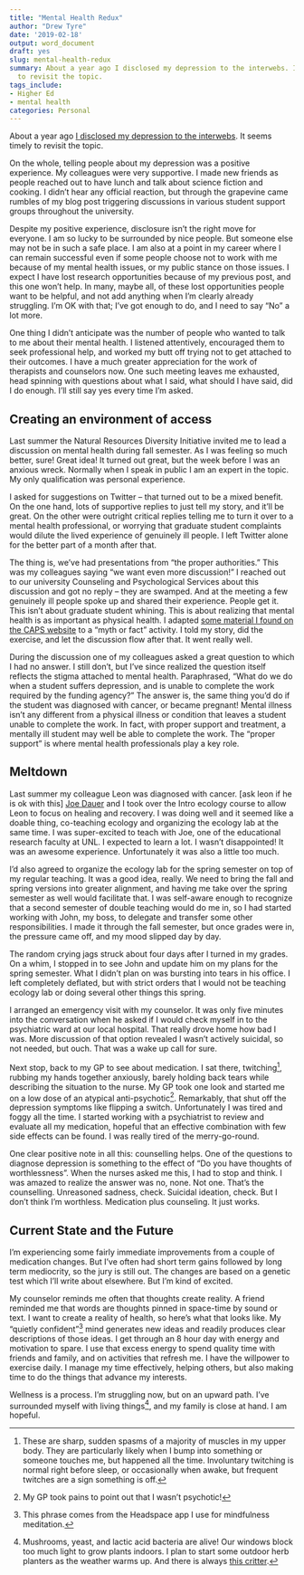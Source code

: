 ```yaml
---
title: "Mental Health Redux"
author: "Drew Tyre"
date: '2019-02-18'
output: word_document
draft: yes
slug: mental-health-redux
summary: About a year ago I disclosed my depression to the interwebs. It seems timely
  to revisit the topic.
tags_include:
- Higher Ed
- mental health
categories: Personal
---
```


About a year ago [I disclosed my depression to the interwebs](https://drewtyre.rbind.io/mental-health/). 
It seems timely to revisit the topic.

On the whole, telling people about my depression was a positive 
experience. My colleagues were very supportive. 
I made new friends as people reached out to have lunch and talk about science 
fiction and cooking. I didn't hear any official reaction, but through the
grapevine came rumbles of my blog post triggering discussions in various student
support groups throughout the university.

Despite my positive experience, disclosure isn't the right move for everyone.
I am so lucky to be surrounded by nice people. But someone else may not be in 
such a safe place. I am also at a point in my career where I can remain 
successful even if some people choose not to work with me because of my 
mental health issues, or my public stance on those issues. I expect I have
lost research opportunities because of my previous post, and this one won't help.
In many, maybe all, of these lost opportunities people want to be helpful, and not
add anything when I'm clearly already struggling. I'm OK with that; I've got 
enough to do, and I need to say "No" a lot more.

One thing I didn't anticipate was the number of people who wanted to talk to me 
about their mental health. I listened attentively, encouraged them to seek 
professional help, and worked my butt off trying not to get attached to their 
outcomes. I have a much greater appreciation for the work of therapists and 
counselors now. One such meeting leaves me exhausted, head spinning with 
questions about what I said, what should I have said, did I do enough. I'll still say 
yes every time I'm asked. 

## Creating an environment of access

Last summer the Natural Resources Diversity Initiative invited me to lead a 
discussion on mental health during fall semester. As I was feeling so much better, 
sure! Great idea! It turned out great, but the week before I was an anxious wreck. 
Normally when I speak in public I am an expert in the topic. My only 
qualification was personal experience. 

I asked for suggestions on
Twitter -- that turned out to be a mixed benefit. On the one hand, lots of 
supportive replies to just tell my story, and it'll be great. On the 
other were outright critical replies telling me to turn it over to a mental 
health professional, or worrying that graduate student complaints would dilute the lived 
experience of genuinely ill people. I left Twitter alone for the better part of
a month after that. 

The thing is, we've had presentations from "the proper authorities." This was my
colleagues saying "we want even more discussion!" I reached out to our university 
Counseling and Psychological Services about this discussion and got no reply -- 
they are swamped. And at the 
meeting a few genuinely ill people spoke up and shared their experience. People 
get it. This isn't about graduate student whining. This is about realizing that 
mental health is as important as physical health. I adapted [some material I 
found on the CAPS website](https://caps.unl.edu/big-red-folder) to a "myth or fact" 
activity. I told my story, did the exercise, and let the discussion flow after 
that. It went really well. 

During the discussion one of my colleagues asked a great question to which I had 
no answer. I still don't, but I've since realized the question itself reflects the
stigma attached to mental health. Paraphrased, "What do we do when a student suffers 
depression, and is unable to complete the work required by the funding agency?" 
The answer is, the same thing you'd do if the student was diagnosed with cancer,
or became pregnant! Mental illness isn't any different from a physical illness or condition
that leaves a student unable to complete the work. In fact, with proper support and
treatment, a mentally ill student may well be able to complete the work. The "proper 
support" is where mental health professionals play a key role. 

## Meltdown

Last summer my colleague Leon was diagnosed with cancer. [ask leon if he is ok with this]
[Joe Dauer](http://snr.unl.edu/aboutus/who/people/faculty-member.asp?pid=1921) and I took over 
the Intro ecology course to allow Leon to focus on healing and recovery. I was doing well
and it seemed like a doable thing, co-teaching ecology and organizing the ecology lab at
the same time. I was super-excited to teach
with Joe, one of the educational research faculty at UNL. I expected to learn a lot. I wasn't 
disappointed! It was an awesome experience. Unfortunately it was also a little too
much.  

I'd also agreed to organize the ecology lab for the spring semester on top of my regular
teaching. It was a good idea, really. We need to bring the fall and spring versions
into greater alignment, and having me take over the spring semester as well
would facilitate that. I was self-aware enough to recognize that a second semester 
of double teaching would do me in, so I had started working with John, my boss, to delegate
and transfer some other responsibilities. I made it through the fall semester, but 
once grades were in, the pressure came off, and my mood slipped day by day. 

The random crying jags struck about four days after I turned in
my grades. On a whim, I stopped in to see John and update him on my plans for the 
spring semester. What I didn't plan on was bursting into tears in his office.
I left completely deflated, but with strict orders that I would
not be teaching ecology lab or doing several other things this spring. 

I arranged an emergency visit with my counselor. It was only five minutes into the 
conversation when he asked if I would check myself in to the psychiatric ward at
our local hospital. That really drove home how bad I was. More discussion
of that option revealed I wasn't actively suicidal, so not needed, but ouch. 
That was a wake up call for sure. 

Next stop, back to my GP to see about medication. I sat there, twitching[^twitch], rubbing my hands
together anxiously, barely holding back tears while describing the situation to
the nurse. My GP took one look and started me on a low dose of an atypical anti-psychotic[^antipsychotic]. 
Remarkably, that shut off the depression symptoms like flipping a switch. Unfortunately I was 
tired and foggy all the time. I started working with a psychiatrist to review and
evaluate all my medication, hopeful that an 
effective combination with few side effects can be found. I was really tired of
the merry-go-round. 

One clear positive note in all this: counselling helps. One of the questions to diagnose
depression is something to the effect of "Do you have thoughts of worthlessness". When 
the nurses asked me this, I had to stop and think. I was amazed to realize the answer
was no, none. Not one. That's the counselling. Unreasoned sadness, check. Suicidal 
ideation, check. But I don't think I'm worthless. Medication plus counseling. It just works. 

## Current State and the Future

I'm experiencing some fairly immediate improvements from a couple of medication changes. 
But I've often had short term gains followed by long term mediocrity, so the jury is still out. 
The changes are based on a genetic test which I'll write about elsewhere. But I'm 
kind of excited. 

My counselor reminds me often that thoughts create reality. A friend reminded me that 
words are thoughts pinned in space-time 
by sound or text. I want to create a reality of health, so here's what that looks like.
My "quietly confident"[^quiet] mind generates new ideas and readily produces clear descriptions of 
those ideas. I get through an 8 hour day with energy and motivation to spare. 
I use that excess energy to spend quality time with friends and family, and on
activities that refresh me. I have the willpower to 
exercise daily. I manage my time effectively, helping others, but also making time to
do the things that advance my interests. 

Wellness is a process. I'm struggling now, but 
on an upward path. I've surrounded myself with living things[^things], and my 
family is close at hand. I am hopeful.

[^twitch]: These are sharp, sudden spasms of a majority of muscles in my upper body.
They are particularly likely when I bump into something or someone touches me, but
happened all the time. Involuntary twitching is normal right before sleep, or occasionally when 
awake, but frequent twitches are a sign something is off.

[^antipsychotic]: My GP took pains to point out that I wasn't psychotic! 

[^things]: Mushrooms, yeast, and lactic acid bacteria are alive! Our windows 
block too much light to grow plants indoors. I plan to start some outdoor herb 
planters as the weather warms up. And there is always 
[this critter](https://flic.kr/p/2ec3evR).

[^quiet]: This phrase comes from the Headspace app I use for mindfulness meditation.